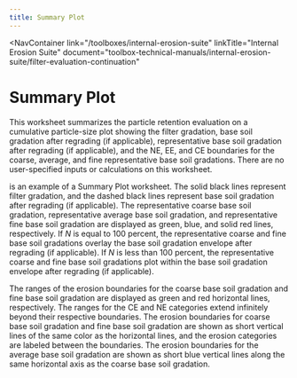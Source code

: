 ```yaml
---
title: Summary Plot
---
```



<NavContainer 
  link="/toolboxes/internal-erosion-suite"
  linkTitle="Internal Erosion Suite" 
  document="toolbox-technical-manuals/internal-erosion-suite/filter-evaluation-continuation"
></NavContainer>

# Summary Plot

This worksheet summarizes the particle retention evaluation on a cumulative particle-size plot showing the filter gradation, base soil gradation after regrading (if applicable),
representative base soil gradation after regrading (if applicable), and the NE, EE, and CE boundaries for the coarse, average, and fine representative base soil gradations.
There are no user-specified inputs or calculations on this worksheet.

<FigReference figKey="summary-plot" /> is an example of a Summary Plot worksheet. The solid black lines represent filter gradation, and the dashed black lines 
represent base soil gradation after regrading (if applicable). The representative coarse base soil gradation, representative average base soil gradation, and representative fine 
base soil gradation are displayed as green, blue, and solid red lines, respectively. If *N* is equal to 100 percent, the representative coarse and fine base soil gradations 
overlay the base soil gradation envelope after regrading (if applicable). If *N* is less than 100 percent, the representative coarse and fine base soil gradations plot within 
the base soil gradation envelope after regrading (if applicable).

The ranges of the erosion boundaries for the coarse base soil gradation and fine base soil gradation are displayed as green and red horizontal lines, respectively. The ranges
for the CE and NE categories extend infinitely beyond their respective boundaries. The erosion boundaries for coarse base soil gradation and fine base soil gradation are shown
as short vertical lines of the same color as the horizontal lines, and the erosion categories are labeled between the boundaries. The erosion boundaries for the average base
soil gradation are shown as short blue vertical lines along the same horizontal axis as the coarse base soil gradation.

<Figure
  figKey="summary-plot"
  src="figures/toolbox-technical-manuals/filter-evaluation-continuation/figure33.png"
  alt="Summary Plot worksheet."
  caption="Summary Plot worksheet."
/>

<CitationFootnote />
